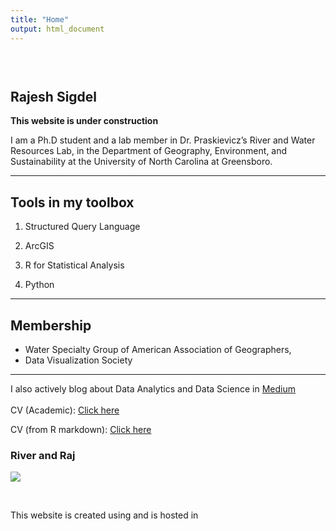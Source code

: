 ```yaml
---
title: "Home"
output: html_document
---
```


<style type="text/css">
.title {
  display: none;
}

#getting-started img {
  margin-right: 10px;
}

</style>

<div class="row" style="padding-top: 30px;">
<div class="col-sm-6">

# **Rajesh Sigdel** 
**This website is under construction**

I am a Ph.D student and a lab member in Dr. Praskievicz’s River and Water Resources Lab, in the Department of Geography, Environment, and Sustainability at the University of North Carolina at Greensboro.

---

## Tools in my toolbox

1. <i class="fas fa-database"></i> Structured Query Language

2. <i class="fas fa-globe-americas"></i> ArcGIS 

3. <i class="fab fa-r-project"></i> R for Statistical Analysis

4. <i class="fab fa-python"></i> Python

---

## Membership 
*   Water Specialty Group of American Association of Geographers, 
*   Data Visualization Society

---

I also actively blog about Data  Analytics and Data Science in [Medium](https://medium.com/@rajdata){target="_blank"}
\
\
CV (Academic): [Click here](https://drive.google.com/file/d/1AV7UYPcbSndFglXX2DT5EADWk6WZkSi2/view?usp=sharing){target="_blank"}


CV (from R markdown): [Click here](https://drive.google.com/file/d/1AV7UYPcbSndFglXX2DT5EADWk6WZkSi2/view?usp=sharing){target="_blank"}
</div>
<div class="col-sm-6">

### River and Raj

![](images/logo.jpg)
</a>
</div>

\
</div>



This website is created using <i class="fab fa-r-project"></i> and is hosted in <i class="fa fa-github" aria-hidden="true"></i>
